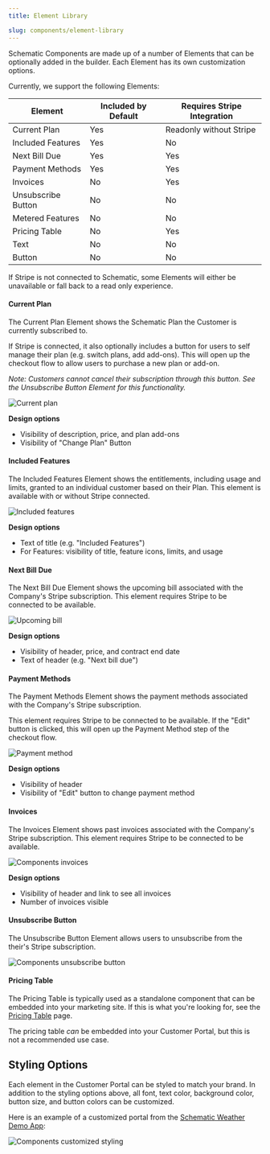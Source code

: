 ```yaml
---
title: Element Library

slug: components/element-library
---
```


Schematic Components are made up of a number of Elements that can be optionally added in the builder. Each Element has its own customization options.

Currently, we support the following Elements:

| Element | Included by Default | Requires Stripe Integration |
| --- | --- | --- |
| Current Plan | Yes | Readonly without Stripe |
| Included Features | Yes | No |
| Next Bill Due | Yes | Yes |
| Payment Methods | Yes | Yes |
| Invoices | No | Yes |
| Unsubscribe Button | No | No |
| Metered Features | No | No |
| Pricing Table | No | Yes |
| Text | No | No |
| Button | No | No |

If Stripe is not connected to Schematic, some Elements will either be unavailable or fall back to a read only experience.

#### Current Plan

The Current Plan Element shows the Schematic Plan the Customer is currently subscribed to. 

If Stripe is connected, it also optionally includes a button for users to self manage their plan (e.g. switch plans, add add-ons). This will open up the checkout flow to allow users to purchase a new plan or add-on.

*Note: Customers cannot cancel their subscription through this button. See the Unsubscribe Button Element for this functionality.*

![Current plan](../../assets/images/components/components-current-plan.png)

**Design options**
- Visibility of description, price, and plan add-ons 
- Visibility of "Change Plan" Button

#### Included Features

The Included Features Element shows the entitlements, including usage and limits, granted to an individual customer based on their Plan. This element is available with or without Stripe connected.

![Included features](../../assets/images/components/components-included-features.png)

**Design options**
- Text of title (e.g. "Included Features")
- For Features: visibility of title, feature icons, limits, and usage

#### Next Bill Due

The Next Bill Due Element shows the upcoming bill associated with the Company's Stripe subscription. This element requires Stripe to be connected to be available.

![Upcoming bill](../../assets/images/components/components-upcoming-bill.png)

**Design options**
- Visibility of header, price, and contract end date
- Text of header (e.g. "Next bill due")

#### Payment Methods

The Payment Methods Element shows the payment methods associated with the Company's Stripe subscription. 

This element requires Stripe to be connected to be available. If the "Edit" button is clicked, this will open up the Payment Method step of the checkout flow.

![Payment method](../../assets/images/components/components-payment-method.png)

**Design options**
- Visibility of header
- Visibility of "Edit" button to change payment method

#### Invoices

The Invoices Element shows past invoices associated with the Company's Stripe subscription. This element requires Stripe to be connected to be available.

![Components invoices](../../assets/images/components/components-invoices.png)

**Design options**
- Visibility of header and link to see all invoices
- Number of invoices visible

#### Unsubscribe Button

The Unsubscribe Button Element allows users to unsubscribe from the their's Stripe subscription.

![Components unsubscribe button](../../assets/images/components/components-unsubscribe-button.png)

#### Pricing Table

The Pricing Table is typically used as a standalone component that can be embedded into your marketing site. If this is what you're looking for, see the [Pricing Table](/components/pricing-table) page.

The pricing table _can_ be embedded into your Customer Portal, but this is not a recommended use case.

## Styling Options

Each element in the Customer Portal can be styled to match your brand. In addition to the styling options above, all font, text color, background color, button size, and button colors can be customized. 

Here is an example of a customized portal from the [Schematic Weather Demo App](https://schematic-next-example.vercel.app/):

![Components customized styling](../../assets/images/components/components-customization.png)


